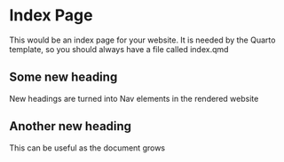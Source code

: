 # Index Page

This would be an index page for your website. It is needed by the Quarto template, so you should always have a file called index.qmd


## Some new heading

New headings are turned into Nav elements in the rendered website

## Another new heading

This can be useful as the document grows